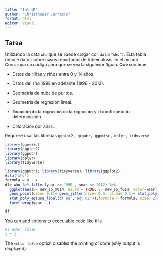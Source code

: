 ```yaml
---
title: "IntroR"
author: "Christhoper Carrasco"
format: html
editor: visual
---
```


## Tarea

Utilizando la data `who` que se puede cargar con `data("who")`. Esta tabla recoge datos sobre casos reportados de tuberculosis en el mundo. Construya un código para que se vea la siguiente figura. Que contiene:

-   Datos de niñas y niños entre 0 y 14 años.

-   Datos del año 1996 en adelante (1996 - 2012).

-   Geometría de nube de puntos.

-   Geometría de regresión lineal.

-   Ecuación de la regresión de la regresión y el coeficiente de determinación.

-   Coloración por años.

Requiere usar las librerías `ggplot2, ggpubr, ggpmisc, dplyr, tidyverse`

```r

library(ggpmisc)
library(ggplot2)
library(ggpubr)
library(dplyr)
library(tidyverse)

```

```r
library(ggpubr); library(tidyverse); library(ggplot2)
data("who")
formula = y ~ x
df= who %>% filter(year >= 1990 , year <= 2012) %>% 
  ggplot(aes(x= new_sp_m014, na.rm = TRUE, y= new_sp_f014, color=year))+
  geom_point(size= 0.8)+ geom_jitter(size= 0.5, alpha= 0.5)+ stat_poly_line(formula = formula, size= 0.5)+
  stat_poly_eq(use_label(c('eq','adj.R2')),formula = formula, size= 2)+
  facet_wrap(year ~.)

df
```

You can add options to executable code like this

```r
#| echo: false
2 * 2
```

The `echo: false` option disables the printing of code (only output is displayed).

